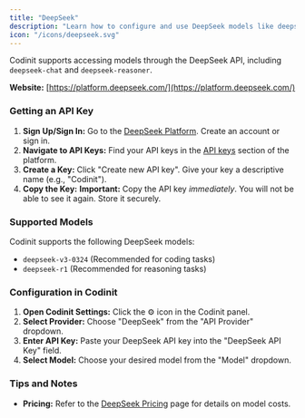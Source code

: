 ```yaml
---
title: "DeepSeek"
description: "Learn how to configure and use DeepSeek models like deepseek-chat and deepseek-reasoner with Codinit."
icon: "/icons/deepseek.svg"
---
```


Codinit supports accessing models through the DeepSeek API, including `deepseek-chat` and `deepseek-reasoner`.

**Website:** [https://platform.deepseek.com/](https://platform.deepseek.com/)

### Getting an API Key

1.  **Sign Up/Sign In:** Go to the [DeepSeek Platform](https://platform.deepseek.com/). Create an account or sign in.
2.  **Navigate to API Keys:** Find your API keys in the [API keys](https://platform.deepseek.com/api_keys) section of the platform.
3.  **Create a Key:** Click "Create new API key". Give your key a descriptive name (e.g., "Codinit").
4.  **Copy the Key:** **Important:** Copy the API key _immediately_. You will not be able to see it again. Store it securely.

### Supported Models

Codinit supports the following DeepSeek models:

-   `deepseek-v3-0324` (Recommended for coding tasks)
-   `deepseek-r1` (Recommended for reasoning tasks)

### Configuration in Codinit

1.  **Open Codinit Settings:** Click the ⚙️ icon in the Codinit panel.
2.  **Select Provider:** Choose "DeepSeek" from the "API Provider" dropdown.
3.  **Enter API Key:** Paste your DeepSeek API key into the "DeepSeek API Key" field.
4.  **Select Model:** Choose your desired model from the "Model" dropdown.

### Tips and Notes

-   **Pricing:** Refer to the [DeepSeek Pricing](https://api-docs.deepseek.com/quick_start/pricing/) page for details on model costs.
